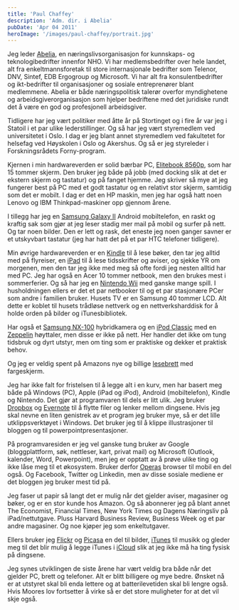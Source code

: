 ```yaml
---
title: 'Paul Chaffey'
description: 'Adm. dir. i Abelia'
pubDate: 'Apr 04 2011'
heroImage: '/images/paul-chaffey/portrait.jpg'
---
```







<Question1/>

<p>Jeg leder <a href="http://www.abelia.no/">Abelia</a>, en
næringslivsorganisasjon for kunnskaps- og teknologibedrifter innenfor
NHO. Vi har medlemsbedrifter over hele landet, alt fra
enkeltmannsforetak til store internasjonale bedrifter som Telenor,
DNV, Sintef, EDB Ergogroup og Microsoft. Vi har alt fra
konsulentbedrifter og ikt-bedrifter til organisasjoner og sosiale
entreprenører blant medlemmene. Abelia er både næringspolitisk talerør
overfor myndighetene og arbeidsgiverorganisasjon som hjelper
bedriftene med det juridiske rundt det å være en god og profesjonell
arbeidsgiver.</p>
 
<p>Tidligere har jeg vært politiker med åtte år på Stortinget og i
fire år var jeg i Statoil i et par ulike lederstillinger. Og så har
jeg vært styremedlem ved universitetet i Oslo. I dag er jeg blant
annet styremedlem ved fakultetet for helsefag ved Høyskolen i Oslo og
Akershus. Og så er jeg styreleder i Forskningsrådets
Forny-program.</p>



<Question2/>

<p>Kjernen i min hardwareverden er solid bærbar PC, <a href="http://h10010.www1.hp.com/wwpc/us/en/sm/WF05a/321957-321957-64295-3740645-3955549-5056949.html">Elitebook 8560p</a>, som har 15 tommer
skjerm. Den bruker jeg både på jobb (med docking slik at det er
ekstern skjerm og tastatur) og på fanget hjemme. Jeg skriver så mye at
jeg fungerer best på PC med et godt tastatur og en relativt stor
skjerm, samtidig som det er mobilt. I dag er det en HP maskin, men jeg
har også hatt noen Lenovo og IBM Thinkpad-maskiner opp gjennom
årene.</p>
 
<p>I tillegg har jeg en <a
href="http://www.samsung.com/global/microsite/galaxys2/">Samsung
Galaxy II</a> Android mobiltelefon, en raskt og kraftig sak som gjør
at jeg leser stadig mer mail på mobil og surfer på nett. Og tar noen
bilder. Den er lett og rask, det eneste jeg noen ganger savner er et
utskyvbart tastatur (jeg har hatt det på et par HTC telefoner
tidligere).</p>
 
<p>Min øvrige hardwareverden er en <a
href="http://en.wikipedia.org/wiki/Amazon_Kindle">Kindle</a> til å
lese bøker, den tar jeg alltid med på flyreiser, en <a
href="http://www.apple.com/ipad/">iPad</a> til å lese tidsskrifter og
aviser, og sjekke YR om morgenen, men den tar jeg ikke med meg så ofte
fordi jeg nesten alltid har med PC. Jeg har også en Acer 10 tommer
netbook, men den brukes mest i sommerferier. Og så har jeg en <a
href="http://wii.com/">Nintendo Wii</a> med ganske mange spill. I
husholdningen ellers er det et par netbooker til og et par stasjonære
PCer som andre i familien bruker. Husets TV er en Samsung 40 tommer
LCD. Alt dette er koblet til husets trådløse nettverk og en
nettverksharddisk for å holde orden på bilder og iTunesbibliotek.</p>
 
<p>Har også et <a
href="http://www.samsung.com/us/photography/digital-cameras/EV-NX100ZBABUS">Samsung
NX-100</a> hybridkamera og en <a
href="http://www.google.no/url?sa=t&source=web&cd=1&sqi=2&ved=0CDsQFjAA&url=http%3A%2F%2Fwww.apple.com%2Fipodclassic%2F&ei=G31aTrjKPImChQf1ldAi&usg=AFQjCNEPqR3S5KPFXyejlG7RrFX4wBCqSw">iPod
Classic</a> med en <a
href="http://www.bowers-wilkins.com/iPod_and_Computer_Speakers/iPod_and_Computer_Speakers/Zeppelin_Air/overview.html">Zeppelin</a>
høyttaler, men disse er ikke på nett. Her handler det ikke om tung
tidsbruk og dyrt utstyr, men om ting som er praktiske og dekker et
praktisk behov.</p>

<p>Og jeg er veldig spent på Amazons nye og billige <a href="http://www.amazon.com/Kindle-Fire-Color/dp/B0051VVOB2">lesebrett</a> med fargeskjerm.</p>



<Question3/>

<p>Jeg har ikke falt for fristelsen til å legge alt i en kurv, men har
basert meg både på Windows (PC), Apple (iPad og iPod), Android
(mobiltelefon), Kindle og Nintendo. Det gjør at programvaren til dels
er litt ulik. Jeg bruker <a href="http://www.dropbox.com/">Dropbox</a>
og <a
href="http://www.google.no/url?sa=t&source=web&cd=1&ved=0CCMQFjAA&url=http%3A%2F%2Fwww.evernote.com%2F&ei=V31aTqKqDoP3sgbGhcTXCg&usg=AFQjCNG8Dy_xUMLEvLnmTtDUJ4a8CDO5nQ">Evernote</a>
til å flytte filer og lenker mellom dingsene. Hvis jeg skal nevne en
liten genistrek av et program jeg bruker mye, så er det lille
utklippsverktøyet i Windows. Det bruker jeg til å klippe
illustrasjoner til bloggen og til powerpointpresentasjoner.</p>
 
<p>På programvaresiden er jeg vel ganske tung bruker av Google
(bloggplattform, søk, nettleser, kart, privat mail) og Microsoft
(Outlook, kalender, Word, Powerpoint), men jeg er opptatt av å prøve
ulike ting og ikke låse meg til et økosystem. Bruker derfor <a
href="http://www.google.no/url?sa=t&source=web&cd=1&ved=0CCoQFjAA&url=http%3A%2F%2Fwww.opera.com%2F&ei=a31aTuGLPITOswbrw6CUCw&usg=AFQjCNGxN8XXYIZ2mq1WZD8EnnkPBOJBpg">Operas</a>
browser til mobil en del også. Og Facebook, Twitter og Linkedin, men
av disse sosiale mediene er det bloggen jeg bruker mest tid på.</p>
 
<p>Jeg faser ut papir så langt det er mulig når det gjelder aviser,
magasiner og bøker, og er en stor kunde hos Amazon. Og så abonnerer
jeg på blant annet The Economist, Financial Times, New York Times og
Dagens Næringsliv på iPad/nettutgave. Pluss Harvard Business Review,
Business Week og et par andre magasiner. Og noe kjøper jeg som
enkeltutgaver.</p>
 
<p>Ellers bruker jeg <a href="http://www.flickr.com/">Flickr</a> og <a
href="http://www.google.no/url?sa=t&source=web&cd=1&sqi=2&ved=0CCMQFjAA&url=http%3A%2F%2Fpicasa.google.com%2F&ei=oH1aTqnBOJDIswb0henCBg&usg=AFQjCNHHrKCEwrKaKrze1K3hvtv5sDtBsw">Picasa</a>
en del til bilder, <a href="http://www.apple.com/itunes/">iTunes</a>
til musikk og gleder meg til det blir mulig å legge iTunes i <a href="https://www.icloud.com/">iCloud</a>
slik at jeg ikke må ha ting fysisk på dingsene.</p>



<Question4/>

<p>Jeg synes utviklingen de siste årene har vært veldig bra både når
det gjelder PC, brett og telefoner. Alt er blitt billigere og mye
bedre. Ønsket nå er at utstyret skal bli enda lettere og at
batterilevetiden skal bli lengre også. Hvis Moores lov fortsetter å
virke så er det store muligheter for at det vil skje også.</p>


